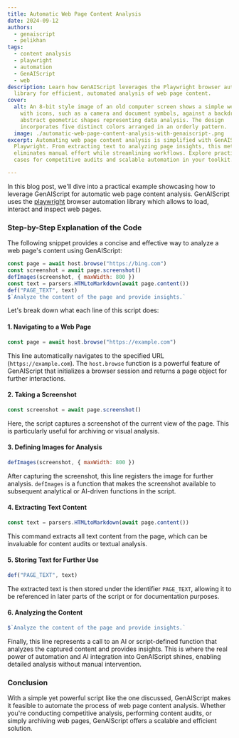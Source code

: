 ```yaml
---
title: Automatic Web Page Content Analysis
date: 2024-09-12
authors:
  - genaiscript
  - pelikhan
tags:
  - content analysis
  - playwright
  - automation
  - GenAIScript
  - web
description: Learn how GenAIScript leverages the Playwright browser automation
  library for efficient, automated analysis of web page content.
cover:
  alt: An 8-bit style image of an old computer screen shows a simple web browser
    with icons, such as a camera and document symbols, against a backdrop of
    abstract geometric shapes representing data analysis. The design
    incorporates five distinct colors arranged in an orderly pattern.
  image: ./automatic-web-page-content-analysis-with-genaiscript-.png
excerpt: Automating web page content analysis is simplified with GenAIScript and
  Playwright. From extracting text to analyzing page insights, this method
  eliminates manual effort while streamlining workflows. Explore practical use
  cases for competitive audits and scalable automation in your toolkit.

---
```



<BlogNarration />

In this blog post, we'll dive into a practical example showcasing how to leverage GenAIScript for automatic web page content analysis. GenAIScript uses the [playwright](https://playwright.dev/) browser automation library which allows to load, interact and inspect web pages.

### Step-by-Step Explanation of the Code

The following snippet provides a concise and effective way to analyze a web page's content using GenAIScript:

```javascript
const page = await host.browse("https://bing.com")
const screenshot = await page.screenshot()
defImages(screenshot, { maxWidth: 800 })
const text = parsers.HTMLtoMarkdown(await page.content())
def("PAGE_TEXT", text)
$`Analyze the content of the page and provide insights.`
```

Let's break down what each line of this script does:

#### 1. Navigating to a Web Page

```javascript
const page = await host.browse("https://example.com")
```

This line automatically navigates to the specified URL (`https://example.com`). The `host.browse` function is a powerful feature of GenAIScript that initializes a browser session and returns a page object for further interactions.

#### 2. Taking a Screenshot

```javascript
const screenshot = await page.screenshot()
```

Here, the script captures a screenshot of the current view of the page. This is particularly useful for archiving or visual analysis.

#### 3. Defining Images for Analysis

```javascript
defImages(screenshot, { maxWidth: 800 })
```

After capturing the screenshot, this line registers the image for further analysis. `defImages` is a function that makes the screenshot available to subsequent analytical or AI-driven functions in the script.

#### 4. Extracting Text Content

```javascript
const text = parsers.HTMLtoMarkdown(await page.content())
```

This command extracts all text content from the page, which can be invaluable for content audits or textual analysis.

#### 5. Storing Text for Further Use

```javascript
def("PAGE_TEXT", text)
```

The extracted text is then stored under the identifier `PAGE_TEXT`, allowing it to be referenced in later parts of the script or for documentation purposes.

#### 6. Analyzing the Content

```javascript
$`Analyze the content of the page and provide insights.`
```

Finally, this line represents a call to an AI or script-defined function that analyzes the captured content and provides insights. This is where the real power of automation and AI integration into GenAIScript shines, enabling detailed analysis without manual intervention.

### Conclusion

With a simple yet powerful script like the one discussed, GenAIScript makes it feasible to automate the process of web page content analysis. Whether you're conducting competitive analysis, performing content audits, or simply archiving web pages, GenAIScript offers a scalable and efficient solution.
